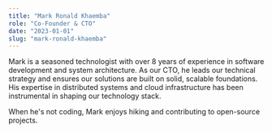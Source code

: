 ```yaml
---
title: "Mark Ronald Khaemba"
role: "Co-Founder & CTO"
date: "2023-01-01"
slug: "mark-ronald-khaemba"
---
```


Mark is a seasoned technologist with over 8 years of experience in software development and system architecture. As our CTO, he leads our technical strategy and ensures our solutions are built on solid, scalable foundations. His expertise in distributed systems and cloud infrastructure has been instrumental in shaping our technology stack.

When he's not coding, Mark enjoys hiking and contributing to open-source projects.

